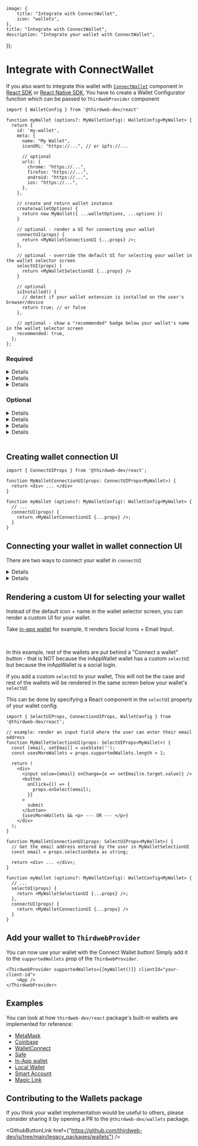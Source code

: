 
	image: {
		title: "Integrate with ConnectWallet",
		icon: "wallets",
	},
	title: "Integrate with ConnectWallet",
	description: "Integrate your wallet with ConnectWallet",
});

# Integrate with ConnectWallet

If you also want to integrate this wallet with [`ConnectWallet`](/connect/connect/ConnectWallet) component in [React SDK](/react/v4) or [React Native SDK](/react-native/v0), You have to create a Wallet Configurator function which can be passed to `ThirdwebProvider` component

```tsx
import { WalletConfig } from '@thirdweb-dev/react'

function myWallet (options?: MyWalletConfig): WalletConfig<MyWallet> {
  return {
    id: 'my-wallet',
    meta: {
      name: "My Wallet",
      iconURL: "https://...", // or ipfs://...

      // optional
      urls: {
        chrome: "https://...",
        firefox: "https://...",
        android: "https://...",
        ios: "https://...",
      },
    },

    // create and return wallet instance
    create(walletOptions) {
      return new MyWallet({ ...walletOptions, ...options })
    }

    // optional - render a UI for connecting your wallet
    connectUI(props) {
      return <MyWalletConnectionUI {...props} />;
    },

    // optional - override the default UI for selecting your wallet in the wallet selector screen
    selectUI(props) {
      return <MyWalletSelectionUI {...props} />
    }

    // optional
    isInstalled() {
      // detect if your wallet extension is installed on the user's browser/device
      return true; // or false
    },

    // optional - show a "recommended" badge below your wallet's name in the wallet selector screen
    recommended: true,
  };
};
```

### Required

<Details summary='id' id='id'>

A unique ID for your wallet. It is used to identify your wallet among other wallets in the app.

It can be anything, but using the name of your wallet as `id` is recommended because it
is not likely to be used by other wallets.

</Details>

<Details summary="meta" id="meta">

metadata of your wallet.

`name` and `iconURL` are required. They are used to display your wallet in the list of supported wallets in Connect Wallet Modal's Wallet Selector screen.

<DocImage src={connectWalletDarkCompactImage} />

`urls` object is optional and all of its properties are optional as well.

```ts
{
  chrome?: string;
  android?: string;
  ios?: string;
}
```

</Details>

<Details summary="create" id="create">

A function that creates and returns the wallet instance.

### Type

```ts
import type { WalletOptions } from "@thirdweb-dev/wallets";
import type { WalletInstance } from "@thirdweb-dev/react";

type Create = (walletOptions: WalletOptions) => WalletInstance;
```

You can create an instance of your wallet using the `walletOptions` provided by the `create` function and optionally add the `options` provided by the `myWallet` function.

```ts
create(walletOptions) {
  return new MyWallet({
    ...walletOptions,
    ...options,
  });
}
```

since the `create` method only provides `options` of type `WalletOptions` - the rest of the wallet-specific configuration (if any) can be exposed as `options` of the `myWallet` function.

</Details>

### Optional

<Details summary="connectUI" id="connectUI">

```ts
connect(connectUIProps: ConnectUIProps) => React.ReactNode;
```

A function that returns a React component that renders the UI for connecting your wallet.

This UI will be rendered inside the ConnectWallet Modal when the user clicks on your wallet in the wallet-selector screen.

The `connectUI` function provides the props of type `ConnectUIProps` which you can use in your UI to trigger various actions - like closing the modal, opening the modal, connecting the wallet, going back to the list of supported wallets etc.

```ts
type ConnectUIProps = {
	walletConfig: WalletConfig;
	supportedWallets: WalletConfig[];
	open: () => void;
	close: (reset?: boolean) => void;
	isOpen: boolean;
	goBack: () => void;
	theme: "dark" | "light";
	selectionData: any;
	setSelectionData: (selectiondata: any) => void;
};
```

<Details summary="walletConfig" id="walletConfig">

```ts
walletConfig: WalletConfig;
```

`WalletConfig` object of your wallet. You can use it for connecting your wallet and getting metadata

</Details>

<Details summary="supportedWallets" id="supportedWallets">

```ts
supportedWallets: WalletConfig[];
```

List of all supported wallets including your wallet.

You can use this to conditionally render UI based on how many wallets are supported.

If only one wallet (your wallet) is supported, ConnectWallet Modal will skip showing the wallet selection screen and directly render the `connectUI` of your wallet.

You can detect this by checking if `supportedWallets.length === 1` and adjusting your UI accordingly - for example: not rendering a "back" button

</Details>

<Details id="open" summary="open">

```ts
open: () => void;
```

Open the ConnectWallet modal

</Details>

<Details id="close" summary="close">

```ts
close: (reset?: boolean) => void;
```

close the ConnectWallet modal.

If `close` is called with `true` ( reset = true ), the ConnectWallet modal will be reset to its initial state - so that if it's opened again, it will start from the wallet-selection screen. By default reset is `true`

</Details>

<Details id="isOpen" summary="isOpen">

```ts
isOpen: boolean;
```

Indicates whether the ConnectWallet modal is open or not

</Details>

<Details id="goBack" summary="goBack">

```ts
goBack: () => void;
```

Go back to the wallet selector screen in ConnectWallet modal

</Details>

<Details id="theme" summary="theme">

The theme of the ConnectWallet modal. You can use this to render your connect UI to match the theme of the modal

</Details>

<Details id="selectionData" summary="selectionData">

```ts
selectionData: any;
```

selectionData passed from `selectUI`'s `onSelect` function.

This is only relevant if you are using `selectUI` to render a custom UI for selecting your wallet

</Details>

<Details summary="setSelectionData" id="setSelectionData">

```ts
setSelectionData: (selectiondata: any) => void;
```

set `selectionData`.

This is only relevant if you are creating a `connectUI` which involves rendering other wallets and you need to render the `selectUI` of those wallets and need to pass down the `onSelect` prop.

</Details>

<br />

### Headless Mode

If no `connectUI` is given, the wallet is assumed to be in "headless" mode - meaning that it does not require any UI to be rendered inside the ConnectWallet Modal to connect the wallet - This can be the case if either the wallet has its own UI that is appended to DOM (Example: walletConnect on web) or it does not require any UI at all.

In this case, when the user clicks on your wallet in the wallet selector screen, your wallet is connected using the `useConnect` hook and the ConnectWallet Modal is closed.

</Details>

<Details summary="selectUI" id="selectUI">

```ts
selectUI(selectUIProps: SelectUIProps) => React.ReactNode;
```

A function that returns a React component that renders the UI for selecting your wallet.

Instead of the default icon + name in wallet selector screen, you can render a custom UI for your wallet.

Take [in-app wallet](https://github.com/thirdweb-dev/js/blob/main/packages/react/src/wallet/wallets/embeddedWallet/embeddedWallet.tsx) for example, It renders an Social Icons + Email Input.

<Callout variant='info'>

In this example, rest of the wallets are put behind a "Connect a wallet" button - that is NOT because the inAppWallet wallet has a custom `selectUI` but because the inAppWallet is a social login.

If you add a custom `selectUI` to your wallet, This will not be the case and rest of the wallets will be rendered in the same screen below your wallet's `selectUI`

</Callout>

<DocImage src={connectWalletEmbeddedCompact} />

Wallets with `selectUI` are rendered at the top of the list in ConnectWallet Modal's wallet selector screen.

The `selectUI` function provides the props of type `SelectUIProps` which you can use in your UI to trigger wallet selection and move to the next screen in ConnectWallet Modal using `onSelect` and also optionally save user's input using `onSelect(data)` which will be passed to `connectUI`'s `selectionData` prop.

```tsx
type SelectUIProps = {
	onSelect: (selectionData: any) => void;
	walletConfig: WalletConfig;
	supportedWallets: WalletConfig[];
};
```

<Details summary="onSelect" id="onSelect">

```ts
onSelect: (selectionData: any) => void;
```

Call this function to "select" your wallet and render the screen for connecting the wallet. You can optionally pass `selectionData` to be passed to `connectUI`'s `selectionData` prop

</Details>

<Details id="theme" summary="theme">

```ts
theme: "dark" | "light";
```

The theme of the ConnectWallet modal. You can use this to render your select UI to match the theme of the ConnectWallet modal

</Details>

<Details id="walletConfig" summary="walletConfig">

```ts
walletConfig: WalletConfig;
```

`WalletConfig` object of your wallet. You can use this to get metadata of your wallet by doing `walletConfig.meta`

</Details>

<Details id="supportedWallets" summary="supportedWallets">

```ts
supportedWallets: WalletConfig[];
```

List of all supported wallets including your wallet.

You can use this to conditionally render UI based on how many wallets are supported.

For example, You can render an "OR" at the bottom of your UI if more than one wallet is supported

</Details>

</Details>

<Details id="isInstalled" summary="isInstalled">

A function that returns a boolean indicating whether your wallet is installed on the user's browser/device or not.

It is used to show an "installed" badge below the wallet's name in ConnectWallet Modal if this function is defined and returns `true`.

See Coinbase wallet in below screenshot for example:

<DocImage src={connectWalletDarkCompactImage} />

</Details>

<Details id="recommended" summary="recommended">

Set it to `true` if the wallet should have the "recommended" badge shown below its name in ConnectWallet Modal.

See MetaMask wallet in below screenshot for example:

<DocImage src={connectWalletDarkCompactImage} />

</Details>

<br />

## Creating wallet connection UI

```tsx
import { ConnectUIProps } from '@thirdweb-dev/react';

function MyWalletConnectionUI(props: ConnectUIProps<MyWallet>) {
  return <div> ... </div>
}

function myWallet (options?: MyWalletConfig): WalletConfig<MyWallet> {
  // ...
  connectUI(props) {
    return <MyWalletConnectionUI {...props} />;
  }
}
```

## Connecting your wallet in wallet connection UI

There are two ways to connect your wallet in `connectUI`

<Details id="useConnect" summary="Using useConnect hook" tags={["Simple"]}>

The recommended way to connect your wallet is to use the [useConnect](/references/react/v4/useConnect) hook.

```tsx
import { ConnectUIProps } from "@thirdweb-dev/react";

function MyWalletConnectionUI(props: ConnectUIProps<MyWallet>) {
	const connect = useConnect();

	// call this function to connect your wallet
	const handleConnect = async () => {
		try {
			await connect(
				props.walletConfig,
				connectOptions, // if your MyWallet.connect method accepts any options, specify it here
			);

			// close the modal after connecting your wallet
			props.close();
		} catch (e) {
			console.error("failed to connect", e);
			// show error UI or close modal using props.close();
		}
	};

	return <div> ... </div>;
}
```

</Details>

<Details id="manual" summary="Manually creating wallet instance and connecting " tags={["Advanced"]}>

You should only use this method if you need access to the wallet instance before connecting your wallet. Otherwise, use the useConnect hook.

There are 3 steps to connect your wallet manually:

- create an instance of your wallet using [useCreateWalletInstance](/references/react/v4/useCreateWalletInstance)
- connect your wallet using the `connect` method of your wallet
- once the wallet is connected, set the wallet instance as connected using [useSetConnectedWallet](/references/react/v4/useSetConnectedWallet)

Make sure to update the `connectionStatus` using [useSetConnectionStatus](/references/react/v4/useSetConnectionStatus) to `"connecting"` before connecting your wallet and `"disconnected"` if the connection fails.

```tsx
import {
	ConnectUIProps,
	useCreateWalletInstance,
	useSetConnectionStatus,
	useSetConnectedWallet,
} from "@thirdweb-dev/react";

function MyWalletConnectionUI(props: ConnectUIProps<MyWallet>) {
	const createWalletInstance = useCreateWalletInstance();
	const setConnectionStatus = useSetConnectionStatus();
	const setConnectedWallet = useSetConnectedWallet();

	// Call this function to connect your wallet
	const handleConnect = async () => {
		// 1. create instance
		const walletInstance = createWalletInstance(props.walletConfig);
		setConnectionStatus("connecting");

		try {
			// 2. Call `connect` method of your wallet
			await walletInstance.connect(
				connectOptions, // if your MyWallet.connect method accepts any options, specify it here
			);

			// 3. Set connected wallet
			setConnectedWallet(walletInstance);
			props.close();
		} catch (e) {
			setConnectionStatus("disconnected");
			console.error("failed to connect", e);
			// show error UI or close modal using props.close()
		}
	};

	return <div> ... </div>;
}
```

</Details>

## Rendering a custom UI for selecting your wallet

Instead of the default icon + name in the wallet selector screen, you can render a custom UI for your wallet.

Take [in-app wallet](https://github.com/thirdweb-dev/js/blob/main/packages/react/src/wallet/wallets/embeddedWallet/embeddedWallet.tsx) for example, It renders Social Icons + Email Input.

<DocImage src={connectWalletEmbeddedCompact} />

<br />

<Callout variant='info' >

In this example, rest of the wallets are put behind a "Connect a wallet" button - that is NOT because the inAppWallet wallet has a custom `selectUI` but because the inAppWallet is a social login.

If you add a custom `selectUI` to your wallet, This will not be the case and rest of the wallets will be rendered in the same screen below your wallet's `selectUI`

</Callout>

This can be done by specifying a React component in the `selectUI` property of your wallet config.

```tsx
import { SelectUIProps, ConnectionUIProps, WalletConfig } from '@thirdweb-dev/react';

// example: render an input field where the user can enter their email address
function MyWalletSelectionUI(props: SelectUIProps<MyWallet>) {
  const [email, setEmail] = useState('');
  const usesMoreWallets = props.supportedWallets.length > 1;

  return (
    <div>
      <input value={email} onChange={e => setEmail(e.target.value)} />
      <button
        onClick={() => {
          props.onSelect(email);
        }}
      >
        submit
      </button>
      {usesMoreWallets && <p> --- OR --- </p>}
    </div>
  );
}

function MyWalletConnectionUI(props: SelectUIProps<MyWallet>) {
  // Get the email address entered by the user in MyWalletSelectionUI
  const email = props.selectionData as string;

  return <div> ... </div>;
}

function myWallet (options?: MyWalletConfig): WalletConfig<MyWallet> {
  // ...
  selectUI(props) {
    return <MyWalletSelectionUI {...props} />;
  },
  connectUI(props) {
    return <MyWalletConnectionUI {...props} />
  }
}
```

## Add your wallet to `ThirdwebProvider`

You can now use your wallet with the Connect Wallet button! Simply add it to the `supportedWallets` prop of the `ThirdwebProvider`.

```tsx
<ThirdwebProvider supportedWallets={[myWallet()]} clientId="your-client-id">
	<App />
</ThirdwebProvider>
```

## Examples

You can look at how `thirdweb-dev/react` package's built-in wallets are implemented for reference:

- [MetaMask](https://github.com/thirdweb-dev/js/blob/main/packages/react/src/wallet/wallets/metamask/metamaskWallet.tsx)
- [Coinbase](https://github.com/thirdweb-dev/js/blob/main/packages/react/src/wallet/wallets/coinbase/coinbaseWallet.tsx)
- [WalletConnect](https://github.com/thirdweb-dev/js/blob/main/packages/react/src/wallet/wallets/walletConnect.tsx)
- [Safe](https://github.com/thirdweb-dev/js/blob/main/packages/react/src/wallet/wallets/safe/safeWallet.tsx)
- [In-App wallet](https://github.com/thirdweb-dev/js/blob/main/packages/react/src/wallet/wallets/embedded-wallet.tsx)
- [Local Wallet](https://github.com/thirdweb-dev/js/blob/main/packages/react/src/wallet/wallets/localWallet/localWallet.tsx)
- [Smart Account](https://github.com/thirdweb-dev/js/blob/main/packages/react/src/wallet/wallets/smartWallet/smartWallet.tsx)
- [Magic Link](https://github.com/thirdweb-dev/js/blob/main/packages/react/src/wallet/wallets/magic/magicLink.tsx)

## Contributing to the Wallets package

If you think your wallet implementation would be useful to others, please consider sharing it by opening a PR to the `@thirdweb-dev/wallets` package.

<GithubButtonLink
	href={"https://github.com/thirdweb-dev/js/tree/main/legacy_packages/wallets"}
/>

